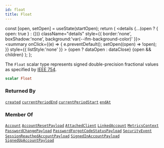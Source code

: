 ```yaml
---
id: float
title: Float
---
```









  const [open, setOpen] = useState(startOpen);
  return (
    <details {...(open ? { open: true } : {})} className="details" style={{ border:'none', boxShadow:'none', background:'var(--ifm-background-color)' }}>
      <summary
        onClick={(e) => {
          e.preventDefault();
          setOpen((open) => !open);
        }}
        style={{ listStyle:'none' }}
      >
      {open ? dataOpen : dataClose}
      </summary>
      {open && children}
    </details>
  );
};








The `Float` scalar type represents signed double-precision fractional values as specified by [IEEE 754](https://en.wikipedia.org/wiki/IEEE&#x005F;floating&#x005F;point).


```graphql
scalar Float
```








### Returned By

[`created`](/gql-api/operations/subscriptions/created.mdx)  <Badge class="badge badge--secondary badge--relation" text="subscription"/><Bullet />[`currentPeriodEnd`](/gql-api/operations/subscriptions/current-period-end.mdx)  <Badge class="badge badge--secondary badge--relation" text="subscription"/><Bullet />[`currentPeriodStart`](/gql-api/operations/subscriptions/current-period-start.mdx)  <Badge class="badge badge--secondary badge--relation" text="subscription"/><Bullet />[`endAt`](/gql-api/operations/subscriptions/end-at.mdx)  <Badge class="badge badge--secondary badge--relation" text="subscription"/>

### Member Of

[`Account`](/gql-api/types/objects/account.mdx)  <Badge class="badge badge--secondary badge--relation" text="object"/><Bullet />[`AccountResetPayload`](/gql-api/types/objects/account-reset-payload.mdx)  <Badge class="badge badge--secondary badge--relation" text="object"/><Bullet />[`AttachedClient`](/gql-api/types/objects/attached-client.mdx)  <Badge class="badge badge--secondary badge--relation" text="object"/><Bullet />[`LinkedAccount`](/gql-api/types/objects/linked-account.mdx)  <Badge class="badge badge--secondary badge--relation" text="object"/><Bullet />[`MetricsContext`](/gql-api/types/inputs/metrics-context.mdx)  <Badge class="badge badge--secondary badge--relation" text="input"/><Bullet />[`PasswordChangePayload`](/gql-api/types/objects/password-change-payload.mdx)  <Badge class="badge badge--secondary badge--relation" text="object"/><Bullet />[`PasswordForgotCodeStatusPayload`](/gql-api/types/objects/password-forgot-code-status-payload.mdx)  <Badge class="badge badge--secondary badge--relation" text="object"/><Bullet />[`SecurityEvent`](/gql-api/types/objects/security-event.mdx)  <Badge class="badge badge--secondary badge--relation" text="object"/><Bullet />[`SessionReauthedAccountPayload`](/gql-api/types/objects/session-reauthed-account-payload.mdx)  <Badge class="badge badge--secondary badge--relation" text="object"/><Bullet />[`SignedInAccountPayload`](/gql-api/types/objects/signed-in-account-payload.mdx)  <Badge class="badge badge--secondary badge--relation" text="object"/><Bullet />[`SignedUpAccountPayload`](/gql-api/types/objects/signed-up-account-payload.mdx)  <Badge class="badge badge--secondary badge--relation" text="object"/>